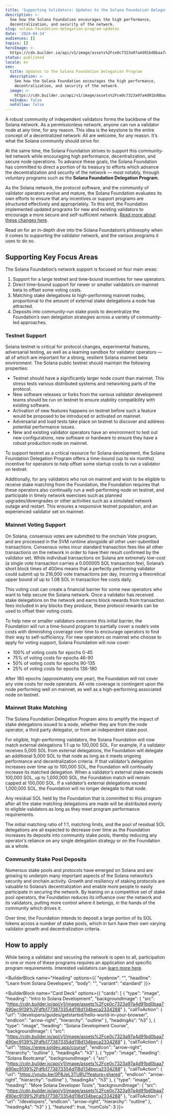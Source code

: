 ```yaml
---
title: 'Supporting Validators: Updates to the Solana Foundation Delegation Program'
description: >-
  See how the Solana Foundation encourages the high performance,
  decentralization, and security of the network.
slug: solana-foundation-delegation-program-updates
date: '2024-04-24'
audiences: []
topics: []
heroImage: >-
  https://cdn.builder.io/api/v1/image/assets%2Fce0c7323a97a4d91bd0baa7490ec9139%2F1874ed15459645e7b8f3afb21a38041f
status: published
locale: en
seo:
  title: Updates to the Solana Foundation Delegation Program
  description: >-
    See how the Solana Foundation encourages the high performance,
    decentralization, and security of the network.
  image: >-
    https://cdn.builder.io/api/v1/image/assets%2Fce0c7323a97a4d91bd0baa7490ec9139%2F1874ed15459645e7b8f3afb21a38041f
  noIndex: false
  noFollow: false
---
```


A robust community of independent validators forms the backbone of the Solana network. As a permissionless network, anyone can run a validator node at any time, for any reason. This idea is the keystone to the entire concept of a decentralized network: All are welcome, for any reason. It’s what the Solana community should strive for.

At the same time, the Solana Foundation strives to support this community-led network while encouraging high performance, decentralization, and secure node operations. To advance these goals, the Solana Foundation has committed to direct a portion of its treasury to efforts which advance the decentralization and security of the network — most notably, through voluntary programs such as the **Solana Foundation Delegation Program.** 

As the Solana network, the protocol software, and the community of validator operators evolve and mature, the Solana Foundation evaluates its own efforts to ensure that any incentives or support programs are structured effectively and appropriately. To this end, the Foundation implemented updated programs for new and existing validators to encourage a more secure and self-sufficient network. [Read more about these changes here](https://solana.com/news/solana-foundation-announces-end-of-tour-de-sun-22).

Read on for an in-depth dive into the Solana Foundation’s philosophy when it comes to supporting the validator network, and the various programs it uses to do so.

## Supporting Key Focus Areas

The Solana Foundation’s network support is focused on four main areas:

1.  Support for a large testnet and time-bound incentives for new operators.
2.  Direct time-bound support for newer or smaller validators on mainnet beta to offset some voting costs.
3.  Matching stake delegations to high-performing mainnet nodes, proportional to the amount of external stake delegations a node has attracted.
4.  Deposits into community-run stake pools to decentralize the Foundation’s own delegation strategies across a variety of community-led approaches.

### Testnet Support

Solana testnet is critical for protocol changes, experimental features, adversarial testing, as well as a learning sandbox for validator operators — all of which are important for a strong, resilient Solana mainnet beta environment. The Solana public testnet should maintain the following properties:

-   Testnet should have a significantly larger node count than mainnet. This stress tests various distributed systems and networking parts of the protocol.
-   New software releases or forks from the various validator development teams should be run on testnet to ensure stability compatibility with existing software.
-   Activation of new features happens on testnet before such a feature would be proposed to be introduced or activated on mainnet.
-   Adversarial and load tests take place on testnet to discover and address potential performance issues.
-   New and existing validator operators have an environment to test out new configurations, new software or hardware to ensure they have a robust production node on mainnet.

To support testnet as a critical resource for Solana development, the Solana Foundation Delegation Program offers a time-bound (up to six months) incentive for operators to help offset some startup costs to run a validator on testnet. 

Additionally, for any validators who run on mainnet and wish to be eligible to receive stake matching from the Foundation, the Foundation requires that these operators also continually run a well-performing node on testnet, and participate in timely network exercises such as planned upgrades/downgrades or other activities such as a simulated network outage and restart. This ensures a responsive testnet population, and an experienced validator set on mainnet.

### Mainnet Voting Support

On Solana, consensus votes are submitted to the onchain Vote program, and are processed in the SVM runtime alongside all other user-submitted transactions. Consensus votes incur standard transaction fees like all other transactions on the network in order to have their result confirmed by the validator set. While individual transactions on Solana are extremely low-cost (a single vote transaction carries a 0.000005 SOL transaction fee), Solana’s short block times of 400ms means that a perfectly performing validator could submit up to 216,000 vote transactions per day, incurring a theoretical upper bound of up to 1.08 SOL in transaction fee costs daily. 

This voting cost can create a financial barrier for some new operators who want to help secure the Solana network. Once a validator has received stake delegations on the network and earns block rewards from transaction fees included in any blocks they produce, these protocol rewards can be used to offset their voting costs.

To help new or smaller validators overcome this initial barrier, the Foundation will run a time-bound program to partially cover a node’s vote costs with diminishing coverage over time to encourage operators to find their way to self-sufficiency. For new operators on mainnet who choose to apply for voting support, Solana Foundation will now cover:

-   100% of voting costs for epochs 0-45
-   75% of voting costs for epochs 46-90
-   50% of voting costs for epochs 90-135
-   25% of voting costs for epochs 136-180

After 180 epochs (approximately one year), the Foundation will not cover any vote costs for node operators. All vote coverage is contingent upon the node performing well on mainnet, as well as a high-performing associated node on testnet.

### Mainnet Stake Matching

The Solana Foundation Delegation Program aims to amplify the impact of stake delegations issued to a node, whether they are from the node operator, a third party delegator, or from an independent stake pool.

For eligible, high-performing validators, the Solana Foundation will now match external delegations 1:1 up to 100,000 SOL. For example, if a validator receives 5,000 SOL from external delegations, the Foundation will delegate an additional 5,000 SOL to that node as long as it meets ongoing performance and decentralization criteria. If that validator’s delegation increases over time up to 100,000 SOL, the Foundation will continually increase its matched delegation. When a validator’s external stake exceeds 100,000 SOL, up to 1,000,000 SOL, the Foundation match will remain capped at 100,000 SOL. If a validator’s external delegations exceed 1,000,000 SOL, the Foundation will no longer delegate to that node.

Any residual SOL held by the Foundation that is committed to this program after all the stake matching delegations are made will be distributed evenly to eligible validators as long as they meet program performance requirements.

The initial matching ratio of 1:1, matching limits, and the pool of residual SOL delegations are all expected to decrease over time as the Foundation increases its deposits into community stake pools, thereby reducing any operator’s reliance on any single delegation strategy or on the Foundation as a whole.

### Community Stake Pool Deposits

Numerous stake pools and protocols have emerged on Solana and are growing to underpin many important aspects of the Solana networks’s security and onchain activity. Growth and resiliency of staking protocols are valuable to Solana’s decentralization and enable more people to easily participate in securing the network. By leaning on a competitive set of stake pool operators, the Foundation reduces its influence over the network and its validators, putting more control where it belongs, in the hands of the community which drives it.

Over time, the Foundation intends to deposit a large portion of its SOL tokens across a number of stake pools, which in turn have their own varying validator growth and decentralization criteria.

## How to apply

While being a validator and securing the network is open to all, participation in one or more of these programs requires an application and specific program requirements. Interested validators can [learn more here](https://solana.org/delegation-program).

<BuilderBlock name="Heading" options={{
  "eyebrow": "",
  "headline": "Learn from Solana Developers",
  "body": "",
  "variant": "standard"
}}>

</BuilderBlock>

<BuilderBlock name="Card Deck" options={{
  "cards": [
    {
      "type": "image",
      "heading": "Intro to Solana Development",
      "backgroundImage": {
        "src": "https://cdn.builder.io/api/v1/image/assets%2Fce0c7323a97a4d91bd0baa7490ec9139%2Fdfb1773873354d118d134beca2334288"
      },
      "callToAction": {
        "url": "/developers/guides/getstarted/hello-world-in-your-browser",
        "endIcon": "arrow-right",
        "hierarchy": "outline"
      },
      "headingAs": "h3"
    },
    {
      "type": "image",
      "heading": "Solana Development Course",
      "backgroundImage": {
        "src": "https://cdn.builder.io/api/v1/image/assets%2Fce0c7323a97a4d91bd0baa7490ec9139%2Fdfb1773873354d118d134beca2334288"
      },
      "callToAction": {
        "url": "https://www.soldev.app/course",
        "endIcon": "arrow-right",
        "hierarchy": "outline"
      },
      "headingAs": "h3"
    },
    {
      "type": "image",
      "heading": "Solana Bootcamp",
      "backgroundImage": {
        "src": "https://cdn.builder.io/api/v1/image/assets%2Fce0c7323a97a4d91bd0baa7490ec9139%2Fdfb1773873354d118d134beca2334288"
      },
      "callToAction": {
        "url": "https://youtu.be/0P8JeL3TURU?feature=shared",
        "endIcon": "arrow-right",
        "hierarchy": "outline"
      },
      "headingAs": "h3"
    },
    {
      "type": "image",
      "heading": "More Solana Developer Tools",
      "backgroundImage": {
        "src": "https://cdn.builder.io/api/v1/image/assets%2Fce0c7323a97a4d91bd0baa7490ec9139%2Fdfb1773873354d118d134beca2334288"
      },
      "callToAction": {
        "url": "/developers",
        "endIcon": "arrow-right",
        "hierarchy": "outline"
      },
      "headingAs": "h3"
    }
  ],
  "featured": true,
  "numCols": 3
}}>

</BuilderBlock>
